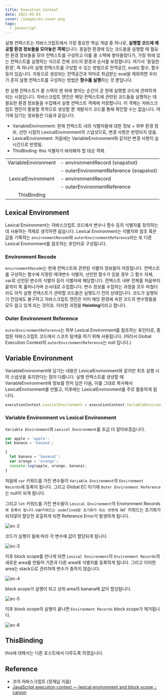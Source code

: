 ```yaml
---
title: Execution Context
date: 2021-05-03
cover: /images/ec-cover.png
tags:
  - javascript
---
```


실행 컨텍스트는 자바스크립트에서 가장 중요한 핵심 개념 중 하나로, **실행할 코드에 제공할 환경 정보들을 모아놓은 객체**입니다.
동일한 환경에 있는 코드들을 실행할 때 필요한 환경 정보들을 모아 컨텍스트를 구성하고 이를 콜 스택에 쌓아올렸다가, 가장 위에 있는 컨텍스트를 실행하는 식으로 전체 코드의 환경과 순서를 보장합니다.
여기서 '동일한 환경', 즉 하나의 실행 컨텍스트를 구성할 수 있는 방법으로 전역공간, eval() 함수, 함수 등이 있습니다. 자동으로 생성되는 전역공간과 악마로 취급받는 eval을 제외하면 우리가 흔히 실행 컨텍스트를 구성하는 방법은 **함수를 실행**하는 것 뿐입니다.

한 실행 컨텍스트가 콜 스택의 맨 위에 쌓이는 순간이 곧 현재 실행할 코드에 관여하게 되는 시점입니다. 자바스크립트 엔진은 해당 컨텍스트에 관련된 코드들을 실행하는 데 필요한 환경 정보들을 수집해서 실행 컨텍스트 객체에 저장합니다. 이 객체는 자바스크립트 엔진이 활용할 목적으로 생성할 뿐 개발자가 코드를 통해 확인할 수는 없습니다. 여기에 담기는 정보들은 다음과 같습니다.

- VariableEnvironment: 현재 컨텍스트 내의 식별자들에 대한 정보 + 외부 환경 정보, 선언 시점의 LexicalEnvironment의 스냅샷으로, 변경 사항은 반영되지 않음.
- LexicalEnvironment: 처음에는 VariableEnvironment와 같지만 변경 사항이 실시간으로 반영됨.
- ThisBinding: this 식별자가 바라봐야 할 대상 객체.

|                    |                                        |
| :----------------: | :------------------------------------- |
|  VariableEnvironment  | - environmentRecord (snapshot)         |
|                    | - outerEnvironmentReference (snapshot) |
| LexicalEnvironment | - environmentRecord                    |
|                    | - outerEnvironmentReference            |
|    ThisBinding     |                                        |

## Lexical Environment

Lexical Environment는 자바스크립트 코드에서 변수나 함수 등의 식별자를 정의하는데 사용하는 객체로 생각하면 쉽습니다. Lexical Environment는 식별자와 참조 혹은 값을 기록하는 `environmentRecode`와 `outerEnvironmentReference`라는 또 다른 Lexical Environment를 참조하는 포인터로 구성됩니다.

### Environment Recode

`environmentRecode`는 현재 컨텍스트와 관련된 식별자 정보들이 저장됩니다. 컨텍스트를 구성하는 함수에 지정된 매개변수 식별자, 선언한 함수가 있을 경우 그 함수 자체, var로 선언된 변수의 식별자 등이 식별자에 해당합니다. 컨텍스트 내부 전체를 처음부터 끝까지 쭉 훑어나가며 순서대로 수집합니다. 변수 정보를 수집하는 과정을 모두 마쳤더라도 아직 실행 컨텍스트가 관여할 코드들은 실행도기 전의 상태입니다. 코드가 실행되기 전임에도 불구하고 자바스크립트 엔진은 이미 해당 환경에 속한 코드의 변수명들을 모두 알고 있게 되는 것이죠. 이러한 과정을 **Hoisting**이라고 합니다.

### Outer Environment Reference

`outerEnvironmentReference`는 외부 Lexical Environment를 참조하는 포인터로, 중첩된 자바스크립트 코드에서 스코프 탐색을 하기 위해 사용됩니다. (따라서 Global Execution Context의 `outerEnvironmentReference`는 null 입니다.)

## Variable Environment

VariableEnvironment에 담기는 내용은 LexicalEnvironment와 같지만 최초 실행 시의 스냅샷을 유지한다는 점이 다릅니다. 실행 컨텍스트를 생성할 때 VariableEnvironment에 정보를 먼저 담은 다음, 이를 그대로 복사해서 LexicalEnvironment를 만들고, 이후에는 LexicalEnvironment를 주로 활용하게 됩니다.

```js
executionContext.LexicalEnvironment = executionContext.VariableEnvironment;
```

### Variable Environment vs Lexical Environment

`Variable Environment`와 `Lexical Environment`를 조금 더 알아보겠습니다.

```js
var apple = 'apple';
let banana = 'banana';

{
  let banana = 'banana2';
  var orange = 'orange';
  console.log(apple, orange, banana);
}
```

처음에 `var` 키워드를 가진 변수들이 `Variable Environment`의 `Environment Records`에 등록이 됩니다. 그리고 Global EC 이기에 `Outer Environment Reference`는 null이 되게 됩니다.

그리고 `let` 키워드를 가진 변수들이 `Lexical Environment`의 Environment Records`에 등록이 됩니다.`var`키워드는 undefined로 초기화가 되는 반면에 `let` 키워드는 초기화가 되지않아 할당전 호출하게 되면 Reference Error가 발생하게 됩니다.

![ec-2](/images/ec2.png)

코드가 실행이 됨에 따라 각 변수에 값이 할당되게 됩니다.

![ec-3](/images/ec3.png)

이후 block scope를 만나게 되면 `Lexical Environment`의 `Environment Records`의 새로운 area를 만들어 기존과 다른 area에 식별자를 등록하게 됩니다. 그리고 이러한 area는 stack으로 관리하여 변수가 충하지 않습니다.

![ec-4](/images/ec4.png)

block scope가 실행이 되고 상위 area의 banana에 값이 할당됩니다.

![ec-5](/images/ec5.png)

이후 block scope의 실행이 끝나면 `Environment Records` block scope가 제거됩니다.

![ec-6](/images/ec6.png)

## ThisBinding

this에 대해서는 다른 포스트에서 다루도록 하겠습니다.

## Reference

- 코어 자바스크립트 (정재남 지음)
- [JavaScript execution context — lexical environment and block scope :: carson](https://cabulous.medium.com/javascript-execution-context-lexical-environment-and-block-scope-part-3-fc2551c92ce0)
